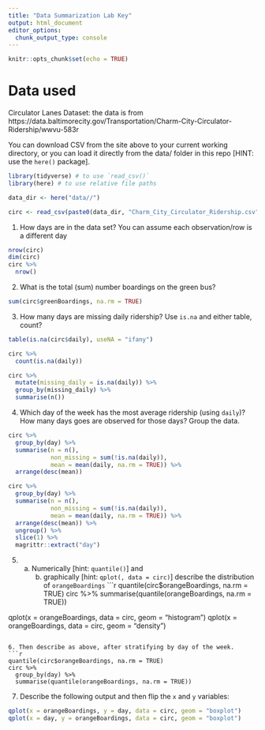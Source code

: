 ```yaml
---
title: "Data Summarization Lab Key"
output: html_document
editor_options: 
  chunk_output_type: console
---
```


```r
knitr::opts_chunk$set(echo = TRUE)
```

# Data used

Circulator Lanes Dataset: the data is from https://data.baltimorecity.gov/Transportation/Charm-City-Circulator-Ridership/wwvu-583r

You can download CSV from the site above to your current working directory, or you can load it directly from the data/ folder in this repo [HINT: use the `here()` package].

```r
library(tidyverse) # to use `read_csv()`
library(here) # to use relative file paths

data_dir <- here("data//")

circ <- read_csv(paste0(data_dir, "Charm_City_Circulator_Ridership.csv"))
```

1. How days are in the data set?  You can assume each observation/row is a different day
```r
nrow(circ)
dim(circ)
circ %>% 
  nrow()
```

2. What is the total (sum) number boardings on the green bus?

```r
sum(circ$greenBoardings, na.rm = TRUE)
```

3.  How many days are missing daily ridership?  Use `is.na` and either table, count?
   
```r
table(is.na(circ$daily), useNA = "ifany")

circ %>% 
  count(is.na(daily))

circ %>% 
  mutate(missing_daily = is.na(daily)) %>% 
  group_by(missing_daily) %>% 
  summarise(n())
```


4. Which day of the week has the most average ridership (using `daily`)?  How many days goes are observed for those days? Group the data.

```r
circ %>% 
  group_by(day) %>% 
  summarise(n = n(),
            non_missing = sum(!is.na(daily)),
            mean = mean(daily, na.rm = TRUE)) %>% 
  arrange(desc(mean)) 

circ %>% 
  group_by(day) %>% 
  summarise(n = n(),
            non_missing = sum(!is.na(daily)),
            mean = mean(daily, na.rm = TRUE)) %>% 
  arrange(desc(mean)) %>% 
  ungroup() %>% 
  slice(1) %>% 
  magrittr::extract("day")
```



5. (a) Numerically [hint: `quantile()`] and 
		(b) graphically [hint: `qplot(, data = circ)`]
		 describe the distribution of `orangeBoardings`
```r
quantile(circ$orangeBoardings, na.rm = TRUE)
circ %>% 
  summarise(quantile(orangeBoardings, na.rm = TRUE))

qplot(x = orangeBoardings, data = circ, geom = "histogram")
qplot(x = orangeBoardings, data = circ, geom = "density")
```

6. Then describe as above, after stratifying by day of the week.
```r
quantile(circ$orangeBoardings, na.rm = TRUE)
circ %>% 
  group_by(day) %>% 
  summarise(quantile(orangeBoardings, na.rm = TRUE))
```

7.  Describe the following output and then flip the `x` and `y` variables:
```r
qplot(x = orangeBoardings, y = day, data = circ, geom = "boxplot")
qplot(x = day, y = orangeBoardings, data = circ, geom = "boxplot")
```


